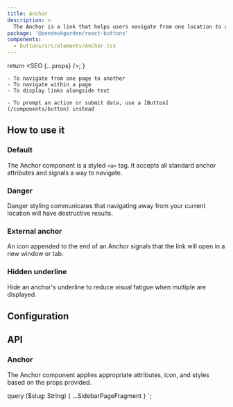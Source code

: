 ```yaml
---
title: Anchor
description: >
  The Anchor is a link that helps users navigate from one location to another.
package: '@zendeskgarden/react-buttons'
components:
  - buttons/src/elements/Anchor.tsx
---
```



  return <SEO {...props} />;
}

<Usage>
  <Use>

    - To navigate from one page to another
    - To navigate within a page
    - To display links alongside text

  </Use>
  <Misuse>

    - To prompt an action or submit data, use a [Button](/components/button) instead

  </Misuse>
</Usage>

## How to use it

### Default

The Anchor component is a styled `<a>` tag. It accepts all standard anchor attributes and
signals a way to navigate.


<CodeExample code={AnchorDefaultCode}>
  <AnchorDefault />
</CodeExample>

### Danger

Danger styling communicates that navigating away from your current location will have destructive
results.


<CodeExample code={AnchorDangerCode}>
  <AnchorDanger />
</CodeExample>

### External anchor

An icon appended to the end of an Anchor signals that the link will open in a new window or tab.


<CodeExample code={AnchorExternalCode}>
  <AnchorExternal />
</CodeExample>

### Hidden underline

Hide an anchor's underline to reduce visual fatigue when multiple are displayed.


<CodeExample code={AnchorWithoutUnderlineCode}>
  <AnchorWithoutUnderline />
</CodeExample>

## Configuration

<Configuration reactPackage={props.data.mdx.package} components={props.data.mdx.components} />

## API

### Anchor

<Component components={props.data.mdx.components} componentName="anchor" />

The Anchor component applies appropriate attributes, icon, and styles based on the props provided.

<PropSheet components={props.data.mdx.components} componentName="anchor" />


  query ($slug: String) {
    ...SidebarPageFragment
  }
`;
